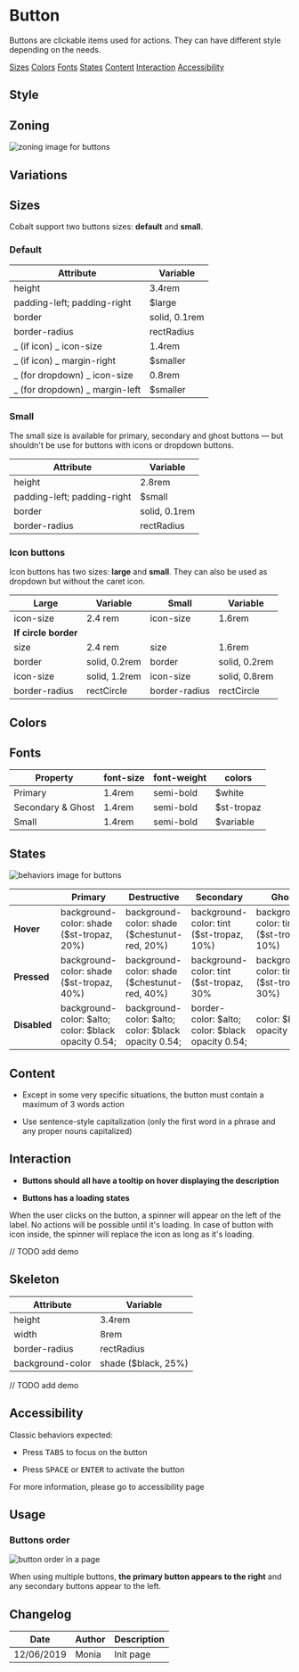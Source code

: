 
<Meta title="Components/Button/Guidelines" />

# Button

Buttons are clickable items used for actions. They can have different style depending on the needs.

<Row>
	<Col centered="all">
		<a href="#margins">Sizes</a>
	</Col>
	<Col centered="all">
		<a href="#default">Colors</a>
	</Col>
	<Col centered="all">
		<a href="#selected">Fonts</a>
	</Col>
	<Col centered="all">
		<a href="#hover">States</a>
	</Col>
	<Col centered="all">
		<a href="#focus">Content</a>
	</Col>
	<Col centered="all">
		<a href="#active">Interaction</a>
	</Col>
	<Col centered="all">
		<a href="#disabled">Accessibility</a>
	</Col>
</Row>

## Style

## Zoning

<img src={btnZoning} alt="zoning image for buttons" className="full" class="full" />

## Variations

<Row>
	<Col centered="all">
		<Story id="components-button-stories--primary" />
	</Col>
</Row>
<Row>
	<Col centered="all">
		<Story id="components-button-stories--destructive" />
	</Col>
</Row>
<Row>
	<Col centered="all">
		<Story id="components-button-stories--secondary" />
	</Col>
</Row>
<Row>
	<Col centered="all">
		<Story id="components-button-stories--ghost" />
	</Col>
</Row>
<Row>
	<Col centered="all">
		<Story id="components-button-stories--icon" />
	</Col>
</Row>

## Sizes <a id="sizes" />

Cobalt support two buttons sizes: **default** and **small**.

### Default

| Attribute                      | Variable      |
| ------------------------------ | ------------- |
| height                         | 3.4rem        |
| padding-left; padding-right    | \$large       |
| border                         | solid, 0.1rem |
| border-radius                  | rectRadius    |
| _ (if icon) _ icon-size        | 1.4rem        |
| _ (if icon) _ margin-right     | \$smaller     |
| _ (for dropdown) _ icon-size   | 0.8rem        |
| _ (for dropdown) _ margin-left | \$smaller     |

### Small

The small size is available for primary, secondary and ghost buttons — but shouldn't be use for buttons with icons or dropdown buttons.

| Attribute                   | Variable      |
| --------------------------- | ------------- |
| height                      | 2.8rem        |
| padding-left; padding-right | \$small       |
| border                      | solid, 0.1rem |
| border-radius               | rectRadius    |

### Icon buttons

Icon buttons has two sizes: **large** and **small**. They can also be used as dropdown but without the caret icon.

| Large                | Variable      | Small         | Variable      |
| -------------------- | ------------- | ------------- | ------------- |
| icon-size            | 2.4 rem       | icon-size     | 1.6rem        |
| **If circle border** |
| size                 | 2.4 rem       | size          | 1.6rem        |
| border               | solid, 0.2rem | border        | solid, 0.2rem |
| icon-size            | solid, 1.2rem | icon-size     | solid, 0.8rem |
| border-radius        | rectCircle    | border-radius | rectCircle    |

## Colors

## Fonts

| Property          | font-size | font-weight | colors      |
| ----------------- | --------- | ----------- | ----------- |
| Primary           | 1.4rem    | semi-bold   | \$white     |
| Secondary & Ghost | 1.4rem    | semi-bold   | \$st-tropaz |
| Small             | 1.4rem    | semi-bold   | \$variable  |

## States

<img src={btnBehaviors} alt="behaviors image for buttons" className="full" class="full" />

|              | Primary                                              | Destructive                                          | Secondary                                        | Ghost                                     | Icon                          |
| ------------ | ---------------------------------------------------- | ---------------------------------------------------- | ------------------------------------------------ | ----------------------------------------- | ----------------------------- |
| **Hover**    | background-color: shade (\$st-tropaz, 20%)           | background-color: shade (\$chestunut-red, 20%)       | background-color: tint (\$st-tropaz, 10%)        | background-color: tint (\$st-tropaz, 10%) | color: tint (\$variable, 20%) |
| **Pressed**  | background-color: shade (\$st-tropaz, 40%)           | background-color: shade (\$chestunut-red, 40%)       | background-color: tint (\$st-tropaz, 30%         | background-color: tint (\$st-tropaz, 30%) | color: tint (\$variable, 40%) |
| **Disabled** | background-color: $alto; color: $black opacity 0.54; | background-color: $alto; color: $black opacity 0.54; | border-color: $alto; color: $black opacity 0.54; | color: \$black opacity 0.54;              | color: \$black opacity 0.54;  |

## Content

- Except in some very specific situations, the button must contain a maximum of 3 words action

- Use sentence-style capitalization (only the first word in a phrase and any proper nouns capitalized)

## Interaction

- **Buttons should all have a tooltip on hover displaying the description**

<Row>
	<Col>
		<Story id="components-tooltip-stories--basic" />
	</Col>
</Row>

- **Buttons has a loading states**

When the user clicks on the button, a spinner will appear on the left of the label. No actions will be possible until it's loading.
In case of button with icon inside, the spinner will replace the icon as long as it's loading.

// TODO add demo

## Skeleton

| Attribute        | Variable             |
| ---------------- | -------------------- |
| height           | 3.4rem               |
| width            | 8rem                 |
| border-radius    | rectRadius           |
| background-color | shade (\$black, 25%) |

// TODO add demo

## Accessibility

Classic behaviors expected:

- Press <kbd>TABS</kbd> to focus on the button

- Press <kbd>SPACE</kbd> or <kbd>ENTER</kbd> to activate the button

For more information, please go to accessibility page

## Usage

### Buttons order

<img src={btnOrder} alt="button order in a page" className="full" class="full" />

When using multiple buttons, **the primary button appears to the right** and any secondary buttons appear to the left.

## Changelog

| Date       | Author | Description |
| ---------- | ------ | ----------- |
| 12/06/2019 | Monia  | Init page   |
